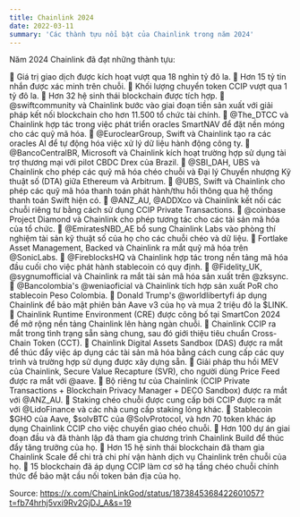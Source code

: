 ```yaml
---
title: Chainlink 2024
date: 2022-03-11
summary: 'Các thành tựu nổi bật của Chainlink trong năm 2024'
---
```


Năm 2024 Chainlink đã đạt những thành tựu:

🎯 Giá trị giao dịch được kích hoạt vượt qua 18 nghìn tỷ đô la.
🎯 Hơn 15 tỷ tin nhắn được xác minh trên chuỗi.
🎯 Khối lượng chuyển token CCIP vượt qua 1 tỷ đô la.
🎯 Hơn 32 hệ sinh thái blockchain được tích hợp.
🎯 @swiftcommunity và Chainlink bước vào giai đoạn tiền sản xuất với giải pháp kết nối blockchain cho hơn 11.500 tổ chức tài chính.
🎯 @The_DTCC và Chainlink hợp tác trong việc phát triển oracles SmartNAV để đặt nền móng cho các quỹ mã hóa.
🎯 @EuroclearGroup, Swift và Chainlink tạo ra các oracles AI để tự động hóa việc xử lý dữ liệu hành động công ty.
🎯 @BancoCentralBR, Microsoft và Chainlink kích hoạt trường hợp sử dụng tài trợ thương mại với pilot CBDC Drex của Brazil.
🎯 @SBI_DAH, UBS và Chainlink cho phép các quỹ mã hóa chéo chuỗi và Đại lý Chuyển nhượng Kỹ thuật số (DTA) giữa Ethereum và Arbitrum.
🎯 @UBS, Swift và Chainlink cho phép các quỹ mã hóa thanh toán phát hành/thu hồi thông qua hệ thống thanh toán Swift hiện có.
🎯 @ANZ_AU, @ADDXco và Chainlink kết nối các chuỗi riêng tư bằng cách sử dụng CCIP Private Transactions.
🎯 @coinbase Project Diamond và Chainlink cho phép tương tác cho các tài sản mã hóa của tổ chức.
🎯 @EmiratesNBD_AE bổ sung Chainlink Labs vào phòng thí nghiệm tài sản kỹ thuật số của họ cho các chuỗi chéo và dữ liệu.
🎯 Fortlake Asset Management, Backed và Chainlink ra mắt quỹ mã hóa trên @SonicLabs.
🎯 @FireblocksHQ và Chainlink hợp tác trong nền tảng mã hóa đầu cuối cho việc phát hành stablecoin có quy định.
🎯 @Fidelity_UK, @sygnumofficial và Chainlink ra mắt tài sản mã hóa sản xuất trên @zksync.
🎯 @Bancolombia's @weniaoficial và Chainlink tích hợp sản xuất PoR cho stablecoin Peso Colombia.
🎯 Donald Trump's @worldlibertyfi áp dụng Chainlink để bảo mật phiên bản Aave v3 của họ và mua 2 triệu đô la $LINK.
🎯 Chainlink Runtime Environment (CRE) được công bố tại SmartCon 2024 để mở rộng nền tảng Chainlink lên hàng ngàn chuỗi.
🎯 Chainlink CCIP ra mắt trong tình trạng sẵn sàng chung, sau đó giới thiệu tiêu chuẩn Cross-Chain Token (CCT).
🎯 Chainlink Digital Assets Sandbox (DAS) được ra mắt để thúc đẩy việc áp dụng các tài sản mã hóa bằng cách cung cấp các quy trình và trường hợp sử dụng được xây dựng sẵn.
🎯 Giải pháp thu hồi MEV của Chainlink, Secure Value Recapture (SVR), cho người dùng Price Feed được ra mắt với @aave.
🎯 Bộ riêng tư của Chainlink (CCIP Private Transactions + Blockchain Privacy Manager + DECO Sandbox) được ra mắt với @ANZ_AU.
🎯 Staking chéo chuỗi được cung cấp bởi CCIP được ra mắt với @LidoFinance và các nhà cung cấp staking lỏng khác.
🎯 Stablecoin $GHO của Aave, $solvBTC của @SolvProtocol, và hơn 70 token khác áp dụng Chainlink CCIP cho việc chuyển giao chéo chuỗi.
🎯 Hơn 100 dự án giai đoạn đầu và đã thành lập đã tham gia chương trình Chainlink Build để thúc đẩy tăng trưởng của họ.
🎯 Hơn 15 hệ sinh thái blockchain đã tham gia Chainlink Scale để chi trả chi phí vận hành dịch vụ Chainlink trên chuỗi của họ.
🎯 15 blockchain đã áp dụng CCIP làm cơ sở hạ tầng chéo chuỗi chính thức để bảo mật cầu nối token bản địa của họ.

Source: https://x.com/ChainLinkGod/status/1873845368422601057?t=fb74hrhj5vxi9Rv2GjDJ_A&s=19